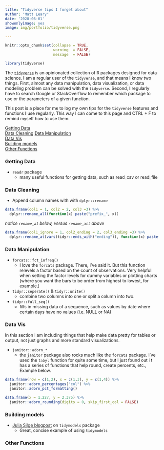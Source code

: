```yaml
---
title: "Tidyverse tips I forget about"
author: "Matt Leary"
date: '2020-03-01'
showonlyimage: yes
image: img/portfolio/tidyverse.png

---
```


```r
knitr::opts_chunk$set(collapse = TRUE,
                      warning  = FALSE,
                      message  = FALSE)

library(tidyverse)

```

The [`tidyverse`](https://www.tidyverse.org) is an opinionated collection of R packages designed for data science.   I am a regular user of the `tidyverse`, and that means I know two things. First, almost any data manipulation, data visualization, or data modeling problem can be solved with the `tidyverse`.  Second, I regularly have to search Google or StackOverflow to remember which package to use or the parameters of a given function.

This post is a place for me to log my own tips for the `tidyverse` features and functions I use regularly. This way I can come to this page and CTRL + F to remind myself how to use them.

[Getting Data](#getting_data)  
[Data Cleaning](#data_cleaning)
[Data Manipulation](#data_manipulation)  
[Data Vis](#data_vis)  
[Building models](#building_models)  
[Other Functions](#other_functions)  


### <a id="getting_data"></a>Getting Data

* `readr` package
  * many useful functions for getting data, such as read_csv or read_file


### <a id="data_cleaning"></a>Data Cleaning

* Append column names with  with `dplyr::rename`
```r
data.frame(col1 = 1, col2 = 2, col3 =3) %>% 
  dplyr::rename_all(function(x) paste("prefix_", x))
```
*notice `rename_at` below, versus `rename_all` above*
```r
data.frame(col1_ignore = 1, col2_ending = 2, col3_ending =3) %>% 
  dplyr::rename_at(vars(tidyr::ends_with("ending")), function(x) paste("prefix_", x))
```

### <a id="data_manipulation"></a>Data Manipulation

* `forcats::fct_infreq()`
  * I love the `forcats` package.  There, I've said it. But this function relevels a factor based on the count of observations.  Very helpful when setting the factor levels for dummy variables or plotting charts (where you want the bars to be order from highest to lowest, for example.)  
  
* `tidyr::seperate()` & `tidyr::unite()`
  * combine two columns into one or split a column into two.


* `tidyr::full_seq()`
  * fills in missing data of a sequence, such as values by date where certain days have no values (i.e. NULL or NA)
  

### <a id="data_vis"></a>Data Vis

In this section I am including things that help make data pretty for tables or output, not just graphs and more standard visualizations.

* `janitor::adorn_*`
  * the `janitor` package also rocks much like the `forcats` package. I've used the `tabyl` function for quite some time, but I just found out i t has a series of functions that help round, create percents, etc., Example below.
  
```r
data.frame(row = c(1,2), x = c(1,3), y = c(1,4)) %>% 
  janitor::adorn_percentages("col") %>% 
  janitor::adorn_pct_formatting()

```
  
```r
data.frame(x = 1.227, y = 2.375) %>% 
  janitor::adorn_rounding(digits = 0, skip_first_col = FALSE)
```

### <a id="building_models"></a>Building models

* [Julia Silge blogpost](https://juliasilge.com/blog/tuition-resampling) on `tidymodels` package
  * Great, concise example of using `tidymodels`
  
  
### <a id="other_functions"></a>Other Functions
